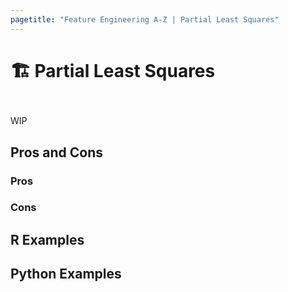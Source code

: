 ```yaml
---
pagetitle: "Feature Engineering A-Z | Partial Least Squares"
---
```


# 🏗️ Partial Least Squares {#sec-too-many-pls}

::: {style="visibility: hidden; height: 0px;"}
## Partial Least Squares
:::

WIP

## Pros and Cons

### Pros

### Cons

## R Examples

## Python Examples
